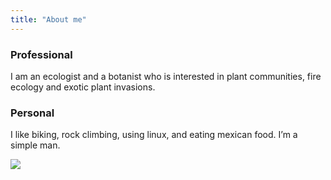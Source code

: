 ```yaml
---
title: "About me"
---
```


### Professional

I am an ecologist and a botanist who is interested in plant communities, fire ecology and exotic plant invasions.


### Personal

I like biking, rock climbing, using linux, and eating mexican food. I'm a simple man. 

![](images/sopes.jpg)
